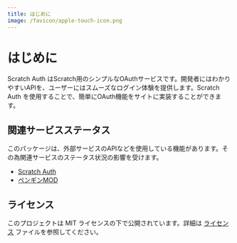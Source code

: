 ```yaml
---
title: はじめに
image: /favicon/apple-touch-icon.png
---
```



# はじめに

Scratch Auth はScratch用のシンプルなOAuthサービスです。開発者にはわかりやすいAPIを、ユーザーにはスムーズなログイン体験を提供します。Scratch Auth を使用することで、簡単にOAuth機能をサイトに実装することができます。

## 関連サービスステータス

このパッケージは、外部サービスのAPIなどを使用している機能があります。その為関連サービスのステータス状況の影響を受けます。

- [Scratch Auth](https://stats.uptimerobot.com/4Ggz4Fzo2O)
- [ペンギンMOD](https://status.penguinmod.com)

## ライセンス

このプロジェクトは MIT ライセンスの下で公開されています。詳細は [ライセンス](/docs/license) ファイルを参照してください。
